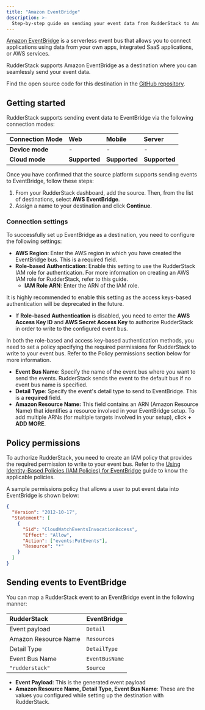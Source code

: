 ```yaml
---
title: "Amazon EventBridge"
description: >-
  Step-by-step guide on sending your event data from RudderStack to Amazon EventBridge.
---
```


[Amazon EventBridge](https://aws.amazon.com/eventbridge/) is a serverless event bus that allows you to connect applications using data from your own apps, integrated SaaS applications, or AWS services.

RudderStack supports Amazon EventBridge as a destination where you can seamlessly send your event data.

<div class="infoBlock">
Find the open source code for this destination in the <a href="https://github.com/rudderlabs/rudder-transformer/tree/master/v0/destinations/eventbridge">GitHub repository</a>.
</div>

## Getting started

RudderStack supports sending event data to EventBridge via the following <Link to="/rudderstack-cloud/rudderstack-connection-modes/">connection modes</Link>:

| **Connection Mode** | **Web**       | **Mobile**    | **Server**    |
| :------------------ | :------------ | :------------ | :------------ |
| **Device mode**     | -             | -             | -             |
| **Cloud mode**      | **Supported** | **Supported** | **Supported** |

Once you have confirmed that the source platform supports sending events to EventBridge, follow these steps:

1. From your RudderStack dashboard, add the source. Then, from the list of destinations, select **AWS EventBridge**.
2. Assign a name to your destination and click **Continue**.

### Connection settings

To successfully set up EventBridge as a destination, you need to configure the following settings:

- **AWS Region**: Enter the AWS region in which you have created the EventBridge bus. This is a required field.
- **Role-based Authentication**: Enable this setting to use the RudderStack IAM role for authentication. For more information on creating an AWS IAM role for RudderStack, refer to <Link to="/destinations/aws-iam-role-for-rudderstack/#creating-a-rudderstack-iam-role">this guide</Link>.
  - **IAM Role ARN**: Enter the ARN of the IAM role.

<div class="warningBlock">
It is highly recommended to enable this setting as the access keys-based authentication will be deprecated in the future.
</div>

- If **Role-based Authentication** is disabled, you need to enter the **AWS Access Key ID** and **AWS Secret Access Key** to authorize RudderStack in order to write to the configured event bus. 

<div class="infoBlock">
In both the role-based and access key-based authentication methods, you need to set a policy specifying the required permissions for RudderStack to write to your event bus. Refer to the <Link to="#policy-permissions">Policy permissions</Link> section below for more information. 
</div>

- **Event Bus Name**: Specify the name of the event bus where you want to send the events. RudderStack sends the event to the default bus if no event bus name is specified.
- **Detail Type**: Specify the event's detail type to send to EventBridge. This is a **required** field.
- **Amazon Resource Name:** This field contains an ARN (Amazon Resource Name) that identifies a resource involved in your EventBridge setup. To add multiple ARNs (for multiple targets involved in your setup), click **+ ADD MORE**.

## Policy permissions

To authorize RudderStack, you need to create an IAM policy that provides the required permission to write to your event bus. Refer to the <a href="https://docs.aws.amazon.com/eventbridge/latest/userguide/iam-identity-based-access-control-eventbridge.html">Using Identity-Based Policies (IAM Policies) for EventBridge</a> guide to know the applicable policies.

A sample permissions policy that allows a user to put event data into EventBridge is shown below:

```json
{
  "Version": "2012-10-17",
  "Statement": [
    {
      "Sid": "CloudWatchEventsInvocationAccess",
      "Effect": "Allow",
      "Action": ["events:PutEvents"],
      "Resource": "*"
    }
  ]
}
```

## Sending events to EventBridge

You can map a RudderStack event to an EventBridge event in the following manner:

| RudderStack          | EventBridge        |
| :------------------- | :----------------- |
| Event payload        | `Detail`       |
| Amazon Resource Name |`Resources`   |
| Detail Type          | `DetailType`   |
| Event Bus Name       | `EventBusName` |
| `"rudderstack"`      | `Source`      |

- **Event Payload**: This is the generated event payload
- **Amazon Resource Name, Detail Type, Event Bus Name**: These are the values you configured while setting up the destination with RudderStack.